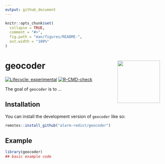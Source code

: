 ```yaml
---
output: github_document
---
```


<!-- README.md is generated from README.Rmd. Please edit that file -->

```r
knitr::opts_chunk$set(
  collapse = TRUE,
  comment = "#>",
  fig.path = "man/figures/README-",
  out.width = "100%"
)
```

# geocoder <img src="man/figures/logo.png" align="right" height="138" />

<!-- badges: start -->
[![Lifecycle: experimental](https://img.shields.io/badge/lifecycle-experimental-orange.svg)](https://lifecycle.r-lib.org/articles/stages.html#experimental)
[![R-CMD-check](https://github.com/alarm-redist/geocoder/actions/workflows/R-CMD-check.yaml/badge.svg)](https://github.com/alarm-redist/geocoder/actions/workflows/R-CMD-check.yaml)
<!-- badges: end -->

The goal of `geocoder` is to ...

## Installation

You can install the development version of `geocoder` like so:

``` r
remotes::install_github("alarm-redist/geocoder")
```

## Example


```r
library(geocoder)
## basic example code
```
